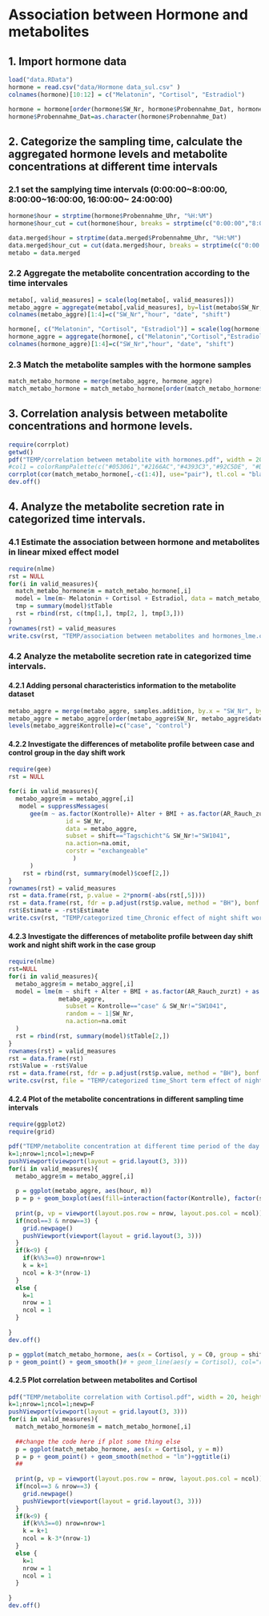 Association between Hormone and metabolites
========================================================

1. Import hormone data
-------------------------------
```r
load("data.RData")
hormone = read.csv("data/Hormone data_sul.csv" )
colnames(hormone)[10:12] = c("Melatonin", "Cortisol", "Estradiol")
```

```r
hormone = hormone[order(hormone$SW_Nr, hormone$Probennahme_Dat, hormone$Proben_Nr),]
hormone$Probennahme_Dat=as.character(hormone$Probennahme_Dat)
```


2. Categorize the sampling time, calculate the aggregated hormone levels and metabolite concentrations at different time intervals 
-------------------------------
### 2.1 set the samplying time intervals (0:00:00~8:00:00, 8:00:00~16:00:00, 16:00:00~ 24:00:00)
```r
hormone$hour = strptime(hormone$Probennahme_Uhr, "%H:%M")
hormone$hour_cut = cut(hormone$hour, breaks = strptime(c("0:00:00","8:00:00", "16:00:00", "23:59:59"), "%H:%M:%S"))

data.merged$hour = strptime(data.merged$Probennahme_Uhr, "%H:%M")
data.merged$hour_cut = cut(data.merged$hour, breaks = strptime(c("0:00:00","8:00:00", "16:00:00", "23:59:59"), "%H:%M:%S"))
metabo = data.merged

```

### 2.2 Aggregate the metabolite concentration according to the time intervales
```r
metabo[, valid_measures] = scale(log(metabo[, valid_measures]))
metabo_aggre = aggregate(metabo[,valid_measures], by=list(metabo$SW_Nr, metabo$hour_cut,metabo$Probennahme_Dat, metabo$Schichtdienst), mean, na.rm=T)
colnames(metabo_aggre)[1:4]=c("SW_Nr","hour", "date", "shift")

hormone[, c("Melatonin", "Cortisol", "Estradiol")] = scale(log(hormone[, c("Melatonin", "Cortisol", "Estradiol")]))
hormone_aggre = aggregate(hormone[, c("Melatonin","Cortisol","Estradiol")], by=list(hormone$SW_Nr, hormone$hour_cut, hormone$Probennahme_Dat, hormone$Schichtdienst), mean, na.rm=T)
colnames(hormone_aggre)[1:4]=c("SW_Nr","hour", "date", "shift")
```

### 2.3 Match the metabolite samples with the hormone samples
```r
match_metabo_hormone = merge(metabo_aggre, hormone_aggre)
match_metabo_hormone = match_metabo_hormone[order(match_metabo_hormone$SW_Nr, match_metabo_hormone$date, match_metabo_hormone$hour),]
```

3. Correlation analysis between metabolite concentrations and hormone levels.
------------------------------
```r
require(corrplot)
getwd()
pdf("TEMP/correlation between metabolite with hormones.pdf", width = 20, height=20)
#col1 = colorRampPalette(c("#053061","#2166AC","#4393C3","#92C5DE", "#D1E5F0", "#FFFFFF", "#FDDBC7","#F4A582","#D6604D", "#B2182B",  "#67001F"))  
corrplot(cor(match_metabo_hormone[,-c(1:4)], use="pair"), tl.col = "black")
dev.off()
```

4. Analyze the metabolite secretion rate in categorized time intervals.
------------------------------
### 4.1 Estimate the association between hormone and metabolites in linear mixed effect model
```r
require(nlme)
rst = NULL
for(i in valid_measures){
  match_metabo_hormone$m = match_metabo_hormone[,i]
  model = lme(m~ Melatonin + Cortisol + Estradiol, data = match_metabo_hormone, random = ~1|SW_Nr, na.action = na.omit)
  tmp = summary(model)$tTable
  rst = rbind(rst, c(tmp[1,], tmp[2, ], tmp[3,]))
}
rownames(rst) = valid_measures
write.csv(rst, "TEMP/association between metabolites and hormones_lme.csv")
```

### 4.2 Analyze the metabolite secretion rate in categorized time intervals.
#### 4.2.1 Adding personal characteristics information to the metabolite dataset
```r
metabo_aggre = merge(metabo_aggre, samples.addition, by.x = "SW_Nr", by.y = "P_ID")
metabo_aggre = metabo_aggre[order(metabo_aggre$SW_Nr, metabo_aggre$date, metabo_aggre$hour),]
levels(metabo_aggre$Kontrolle)=c("case", "control")
```

#### 4.2.2 Investigate the differences of metabolite profile between case and control group in the day shift work
```r
require(gee)
rst = NULL

for(i in valid_measures){
  metabo_aggre$m = metabo_aggre[,i]
   model = suppressMessages(
      gee(m ~ as.factor(Kontrolle)+ Alter + BMI + as.factor(AR_Rauch_zurzt)+as.factor(SD), 
                id = SW_Nr, 
                data = metabo_aggre, 
                subset = shift=="Tagschicht"& SW_Nr!="SW1041",
                na.action=na.omit, 
                corstr = "exchangeable"
                  )
      )
    rst = rbind(rst, summary(model)$coef[2,])
}
rownames(rst) = valid_measures
rst = data.frame(rst, p.value = 2*pnorm(-abs(rst[,5])))
rst = data.frame(rst, fdr = p.adjust(rst$p.value, method = "BH"), bonf = p.adjust(rst$p.value, method = "bonf"))
rst$Estimate = -rst$Estimate
write.csv(rst, "TEMP/categorized time_Chronic effect of night shift work_GEE_daywork_age_BMI_smoking_disease_exclude diab.csv")

```

#### 4.2.3 Investigate the differences of metabolite profile between day shift work and night shift work in the case group
```r
require(nlme)
rst=NULL
for(i in valid_measures){
  metabo_aggre$m = metabo_aggre[,i]
  model = lme(m ~ shift + Alter + BMI + as.factor(AR_Rauch_zurzt) + as.factor(SD),
              metabo_aggre,
                subset = Kontrolle=="case" & SW_Nr!="SW1041",
                random = ~ 1|SW_Nr,
                na.action=na.omit
  )
  rst = rbind(rst, summary(model)$tTable[2,])
}
rownames(rst) = valid_measures
rst = data.frame(rst)
rst$Value = -rst$Value
rst = data.frame(rst, fdr = p.adjust(rst$p.value, method = "BH"), bonf = p.adjust(rst$p.value, method = "bonf"))
write.csv(rst, file = "TEMP/categorized time_Short term effect of night shift_mixed model_age_BMI_smoking_disease.csv")
```

#### 4.2.4 Plot of the metabolite concentrations in different sampling time intervals
```r
require(ggplot2)
require(grid)

pdf("TEMP/metabolite concentration at different time period of the day.pdf", width = 30, height = 20)
k=1;nrow=1;ncol=1;newp=F
pushViewport(viewport(layout = grid.layout(3, 3)))
for(i in valid_measures){
  metabo_aggre$m = metabo_aggre[,i]
  
  p = ggplot(metabo_aggre, aes(hour, m))
  p = p + geom_boxplot(aes(fill=interaction(factor(Kontrolle), factor(shift))))+ggtitle(i)
  
  print(p, vp = viewport(layout.pos.row = nrow, layout.pos.col = ncol))
  if(ncol==3 & nrow==3) {
    grid.newpage()
    pushViewport(viewport(layout = grid.layout(3, 3)))
  }
  if(k<9) {
    if(k%%3==0) nrow=nrow+1
    k = k+1
    ncol = k-3*(nrow-1)
  }
  else {
    k=1
    nrow = 1
    ncol = 1
  }
    
}
dev.off()

p = ggplot(match_metabo_hormone, aes(x = Cortisol, y = C0, group = shift, col =factor(shift)))
p + geom_point() + geom_smooth()# + geom_line(aes(y = Cortisol), col="red")
```

#### 4.2.5 Plot correlation between metabolites and Cortisol
```r
pdf("TEMP/metabolite correlation with Cortisol.pdf", width = 20, height = 20)
k=1;nrow=1;ncol=1;newp=F
pushViewport(viewport(layout = grid.layout(3, 3)))
for(i in valid_measures){
  match_metabo_hormone$m = match_metabo_hormone[,i]
  
  ##change the code here if plot some thing else
  p = ggplot(match_metabo_hormone, aes(x = Cortisol, y = m))
  p = p + geom_point() + geom_smooth(method = "lm")+ggtitle(i)
  ##
  
  print(p, vp = viewport(layout.pos.row = nrow, layout.pos.col = ncol))
  if(ncol==3 & nrow==3) {
    grid.newpage()
    pushViewport(viewport(layout = grid.layout(3, 3)))
  }
  if(k<9) {
    if(k%%3==0) nrow=nrow+1
    k = k+1
    ncol = k-3*(nrow-1)
  }
  else {
    k=1
    nrow = 1
    ncol = 1
  }
  
}
dev.off()
```
